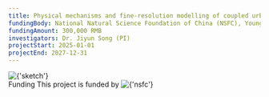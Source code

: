 ```yaml
---
title: Physical mechanisms and fine-resolution modelling of coupled urban heat and moisture transport over highly heterogeneous urban surfaces
fundingBody: National Natural Science Foundation of China (NSFC), Young Scientists Fund
fundingAmount: 300,000 RMB
investigators: Dr. Jiyun Song (PI)
projectStart: 2025-01-01
projectEnd: 2027-12-31
---
```


<Title>
  Physical mechanisms and fine-resolution modelling of coupled urban heat and moisture transport over highly heterogeneous urban surfaces
</Title>

<Section>
  <Image
    src={
      'https://sjyurbanlab.github.io/website-assets/projects/ongoing-projects/2024nsfc-ysf/sketch.png'
    }
    alt={'sketch'}
    size={'medium'}
    center
  />
</Section>

<Section>
  <SubTitle>Funding</SubTitle>
  This project is funded by
  <Image
    src={
      'https://sjyurbanlab.github.io/website-assets/projects/ongoing-projects/2024nsfc-ysf/nsfc.png'
    }
    alt={'nsfc'}
    size={'extra small'}
  />
</Section>
